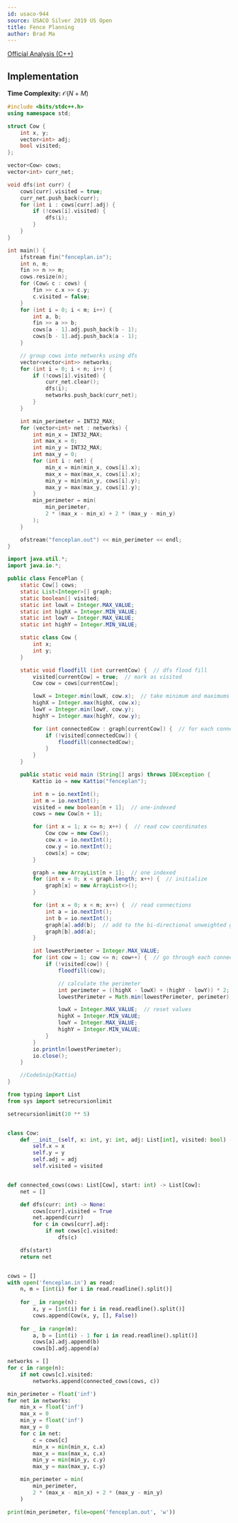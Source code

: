 ```yaml
---
id: usaco-944
source: USACO Silver 2019 US Open
title: Fence Planning
author: Brad Ma
---
```


[Official Analysis (C++)](http://www.usaco.org/current/data/sol_fenceplan_silver_open19.html)

## Implementation
**Time Complexity:** $\mathcal{O}(N + M)$

<LanguageSection>
<CPPSection>

```cpp
#include <bits/stdc++.h>
using namespace std;

struct Cow {
	int x, y;
	vector<int> adj;
	bool visited;
};

vector<Cow> cows;
vector<int> curr_net;

void dfs(int curr) {
	cows[curr].visited = true;
	curr_net.push_back(curr);
	for (int i : cows[curr].adj) {
		if (!cows[i].visited) { 
			dfs(i);
		}
	}
}

int main() {
	ifstream fin("fenceplan.in");
	int n, m;
	fin >> n >> m;
	cows.resize(n);
	for (Cow& c : cows) {
		fin >> c.x >> c.y;
		c.visited = false;
	}
	for (int i = 0; i < m; i++) {
		int a, b; 
		fin >> a >> b;
		cows[a - 1].adj.push_back(b - 1);
		cows[b - 1].adj.push_back(a - 1);
	}

	// group cows into networks using dfs
	vector<vector<int>> networks;
	for (int i = 0; i < n; i++) {
		if (!cows[i].visited) {
			curr_net.clear();
			dfs(i);
			networks.push_back(curr_net);
		}
	}

	int min_perimeter = INT32_MAX;
	for (vector<int> net : networks) {
		int min_x = INT32_MAX;
		int max_x = 0;
		int min_y = INT32_MAX;
		int max_y = 0;
		for (int i : net) {
			min_x = min(min_x, cows[i].x);
			max_x = max(max_x, cows[i].x);
			min_y = min(min_y, cows[i].y);
			max_y = max(max_y, cows[i].y);
		}
		min_perimeter = min(
			min_perimeter,
			2 * (max_x - min_x) + 2 * (max_y - min_y)
		);
	}

	ofstream("fenceplan.out") << min_perimeter << endl;
}
```

</CPPSection>
<JavaSection>

```java
import java.util.*;
import java.io.*;

public class FencePlan {
	static Cow[] cows;
	static List<Integer>[] graph;
	static boolean[] visited;
	static int lowX = Integer.MAX_VALUE;
	static int highX = Integer.MIN_VALUE;
	static int lowY = Integer.MAX_VALUE;
	static int highY = Integer.MIN_VALUE;

	static class Cow {
		int x;
		int y;
	}

	static void floodfill (int currentCow) {  // dfs flood fill
		visited[currentCow] = true;  // mark as visited
		Cow cow = cows[currentCow];

		lowX = Integer.min(lowX, cow.x);  // take minimum and maximums
		highX = Integer.max(highX, cow.x);
		lowY = Integer.min(lowY, cow.y);
		highY = Integer.max(highY, cow.y);

		for (int connectedCow : graph[currentCow]) {  // for each connected cow
			if (!visited[connectedCow]) {
				floodfill(connectedCow);
			}
		}
	}

	public static void main (String[] args) throws IOException {
		Kattio io = new Kattio("fenceplan");

		int n = io.nextInt();
		int m = io.nextInt();
		visited = new boolean[n + 1];  // one-indexed
		cows = new Cow[n + 1];

		for (int x = 1; x <= n; x++) {  // read cow coordinates
			Cow cow = new Cow();
			cow.x = io.nextInt();
			cow.y = io.nextInt();
			cows[x] = cow;
		}

		graph = new ArrayList[n + 1];  // one indexed
		for (int x = 0; x < graph.length; x++) {  // initialize
			graph[x] = new ArrayList<>();
		}

		for (int x = 0; x < m; x++) {  // read connections
			int a = io.nextInt();
			int b = io.nextInt();
			graph[a].add(b);  // add to the bi-directional unweighted graph
			graph[b].add(a);
		}

		int lowestPerimeter = Integer.MAX_VALUE;
		for (int cow = 1; cow <= n; cow++) {  // go through each connected component
			if (!visited[cow]) {
				floodfill(cow);

				// calculate the perimeter
				int perimeter = ((highX - lowX) + (highY - lowY)) * 2; 
				lowestPerimeter = Math.min(lowestPerimeter, perimeter);  // track lowest

				lowX = Integer.MAX_VALUE;  // reset values
				highX = Integer.MIN_VALUE;
				lowY = Integer.MAX_VALUE;
				highY = Integer.MIN_VALUE;
			}
		}
		io.println(lowestPerimeter);
		io.close();
	}

	//CodeSnip{Kattio}
}
```

</JavaSection>
<PySection>

```py
from typing import List
from sys import setrecursionlimit

setrecursionlimit(10 ** 5)


class Cow:
	def __init__(self, x: int, y: int, adj: List[int], visited: bool) -> None:
		self.x = x
		self.y = y
		self.adj = adj
		self.visited = visited


def connected_cows(cows: List[Cow], start: int) -> List[Cow]:
	net = []

	def dfs(curr: int) -> None:
		cows[curr].visited = True
		net.append(curr)
		for c in cows[curr].adj:
			if not cows[c].visited:
				dfs(c)

	dfs(start)
	return net


cows = []
with open('fenceplan.in') as read:
	n, m = [int(i) for i in read.readline().split()]
	
	for _ in range(n):
		x, y = [int(i) for i in read.readline().split()]
		cows.append(Cow(x, y, [], False))
	
	for _ in range(m):
		a, b = [int(i) - 1 for i in read.readline().split()]
		cows[a].adj.append(b)
		cows[b].adj.append(a)

networks = []
for c in range(n):
	if not cows[c].visited:
		networks.append(connected_cows(cows, c))

min_perimeter = float('inf')
for net in networks:
	min_x = float('inf')
	max_x = 0
	min_y = float('inf')
	max_y = 0
	for c in net:
		c = cows[c]
		min_x = min(min_x, c.x)
		max_x = max(max_x, c.x)
		min_y = min(min_y, c.y)
		max_y = max(max_y, c.y)

	min_perimeter = min(
		min_perimeter,
		2 * (max_x - min_x) + 2 * (max_y - min_y)
	)

print(min_perimeter, file=open('fenceplan.out', 'w'))
```

</PySection>
</LanguageSection>
